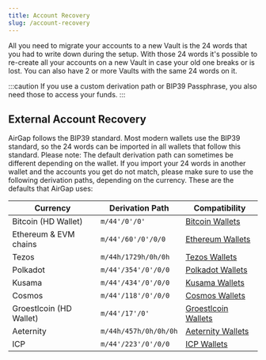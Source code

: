 ```yaml
---
title: Account Recovery
slug: /account-recovery
---
```


All you need to migrate your accounts to a new Vault is the 24 words that you had to write down during the setup. With those 24 words it's possible to re-create all your accounts on a new Vault in case your old one breaks or is lost. You can also have 2 or more Vaults with the same 24 words on it.

:::caution
If you use a custom derivation path or BIP39 Passphrase, you also need those to access your funds.
:::

## External Account Recovery

AirGap follows the BIP39 standard. Most modern wallets use the BIP39 standard, so the 24 words can be imported in all wallets that follow this standard. Please note: The default derivation path can sometimes be different depending on the wallet. If you import your 24 words in another wallet and the accounts you get do not match, please make sure to use the following derivation paths, depending on the currency. These are the defaults that AirGap uses:

| Currency                | Derivation Path       | Compatibility                                                       |
| ----------------------- | --------------------- | ------------------------------------------------------------------- |
| Bitcoin (HD Wallet)     | `m/44'/0'/0'`         | [Bitcoin Wallets](/currencies/bitcoin/wallet-compatibility)         |
| Ethereum & EVM chains   | `m/44'/60'/0'/0/0`    | [Ethereum Wallets](/currencies/ethereum/wallet-compatibility)       |
| Tezos                   | `m/44h/1729h/0h/0h`   | [Tezos Wallets](/currencies/tezos/wallet-compatibility)             |
| Polkadot                | `m/44'/354'/0'/0/0`   | [Polkadot Wallets](/currencies/polkadot/wallet-compatibility)       |
| Kusama                  | `m/44'/434'/0'/0/0`   | [Kusama Wallets](/currencies/kusama/wallet-compatibility)           |
| Cosmos                  | `m/44'/118'/0'/0/0`   | [Cosmos Wallets](/currencies/cosmos/wallet-compatibility)           |
| Groestlcoin (HD Wallet) | `m/44'/17'/0'`        | [Groestlcoin Wallets](/currencies/groestlcoin/wallet-compatibility) |
| Aeternity               | `m/44h/457h/0h/0h/0h` | [Aeternity Wallets](/currencies/aeternity/wallet-compatibility)     |
| ICP                     | `m/44'/223'/0'/0/0`   | [ICP Wallets](/currencies/icp/wallet-compatibility)     |

